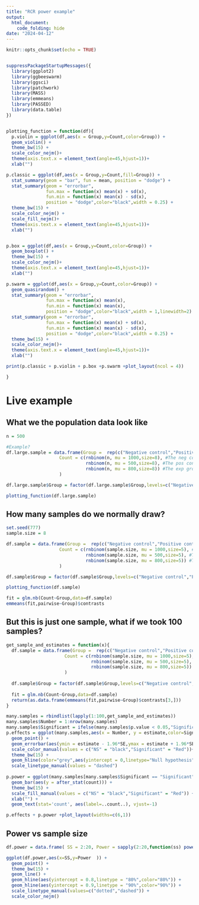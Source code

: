 ```yaml
---
title: "RCR power example"
output: 
  html_document:
    code_folding: hide
date: "2024-04-12"
---
```


```r
knitr::opts_chunk$set(echo = TRUE)


suppressPackageStartupMessages({
  library(ggplot2)
  library(ggbeeswarm)
  library(ggsci)
  library(patchwork)
  library(MASS)
  library(emmeans)
  library(PASSED)
  library(data.table)
})


plotting_function = function(df){
  p.violin = ggplot(df,aes(x = Group,y=Count,color=Group)) + 
  geom_violin() +
  theme_bw(15) +
  scale_color_nejm()+
  theme(axis.text.x = element_text(angle=45,hjust=1))+
  xlab("")

p.classic = ggplot(df,aes(x = Group,y=Count,fill=Group)) + 
  stat_summary(geom = "bar", fun = mean, position = "dodge") +
  stat_summary(geom = "errorbar", 
               fun.max = function(x) mean(x) + sd(x),
               fun.min = function(x) mean(x) - sd(x),
               position = "dodge",color="black",width = 0.25) +
  theme_bw(15) +
  scale_color_nejm() +
  scale_fill_nejm()+
  theme(axis.text.x = element_text(angle=45,hjust=1))+
  xlab("")


p.box = ggplot(df,aes(x = Group,y=Count,color=Group)) + 
  geom_boxplot() + 
  theme_bw(15) +
  scale_color_nejm()+
  theme(axis.text.x = element_text(angle=45,hjust=1))+
  xlab("")

p.swarm = ggplot(df,aes(x = Group,y=Count,color=Group)) + 
  geom_quasirandom() + 
  stat_summary(geom = "errorbar", 
               fun.max = function(x) mean(x),
               fun.min = function(x) mean(x),
               position = "dodge",color="black",width = 1,linewidth=2) +
  stat_summary(geom = "errorbar", 
               fun.max = function(x) mean(x) + sd(x),
               fun.min = function(x) mean(x) - sd(x),
               position = "dodge",color="black",width = 0.25) +
  theme_bw(15) +
  scale_color_nejm()+
  theme(axis.text.x = element_text(angle=45,hjust=1))+
  xlab("")

print(p.classic + p.violin + p.box +p.swarm +plot_layout(ncol = 4))

}

```

# Live example {.tabset}
## What we the population data look like

```r
n = 500

#Example?
df.large.sample = data.frame(Group =  rep(c("Negative control","Positive control","Experimental group"),each=n),
                    Count = c(rnbinom(n, mu = 1000,size=8), #The neg contorl should have
                              rnbinom(n, mu = 500,size=8), #The pos contorl should have
                              rnbinom(n, mu = 800,size=8)) #The exp group should have
                    )

df.large.sample$Group = factor(df.large.sample$Group,levels=c("Negative control","Positive control","Experimental group"))

plotting_function(df.large.sample)

```


## How many samples do we normally draw?

```r

set.seed(777)
sample.size = 8

df.sample = data.frame(Group =  rep(c("Negative control","Positive control","Experimental group"),each=sample.size),
                    Count = c(rnbinom(sample.size, mu = 1000,size=5), #The neg control should have
                              rnbinom(sample.size, mu = 500,size=5), #The pos control should have
                              rnbinom(sample.size, mu = 800,size=5)) #The exp group should have
                    )

df.sample$Group = factor(df.sample$Group,levels=c("Negative control","Positive control","Experimental group"))

plotting_function(df.sample)

fit = glm.nb(Count~Group,data=df.sample)
emmeans(fit,pairwise~Group)$contrasts

```


## But this is just one sample, what if we took 100 samples?


```r


get_sample_and_estimates = function(x){
  df.sample = data.frame(Group =  rep(c("Negative control","Positive control","Experimental group"),each=sample.size),
                      Count = c(rnbinom(sample.size, mu = 1000,size=5), #The neg contorl should have
                                rnbinom(sample.size, mu = 500,size=5), #The pos contorl should have
                                rnbinom(sample.size, mu = 800,size=5)) #The exp group should have
                      )
  
  df.sample$Group = factor(df.sample$Group,levels=c("Negative control","Positive control","Experimental group"))
  
  fit = glm.nb(Count~Group,data=df.sample)
  return(as.data.frame(emmeans(fit,pairwise~Group)$contrasts[3,]))
}

many.samples = rbindlist(lapply(1:100,get_sample_and_estimates))
many.samples$Number = 1:nrow(many.samples)
many.samples$Significant = ifelse(many.samples$p.value < 0.05,"Significant","NS")
p.effects = ggplot(many.samples,aes(x = Number, y = estimate,color=Significant)) + 
  geom_point() + 
  geom_errorbar(aes(ymin = estimate - 1.96*SE,ymax = estimate + 1.96*SE))+
  scale_color_manual(values = c("NS" = "black","Significant" = "Red"))+
  theme_bw(15) + 
  geom_hline(color="grey",aes(yintercept = 0,linetype="Null hypothesis"),linewidth=2)+
  scale_linetype_manual(values = "dashed")
  
p.power = ggplot(many.samples[many.samples$Significant == "Significant",],aes(x =  Significant,fill=Significant)) + 
  geom_bar(aes(y = after_stat(count))) +
  theme_bw(15) +
  scale_fill_manual(values = c("NS" = "black","Significant" = "Red")) +
  xlab("") +
  geom_text(stat='count', aes(label=..count..), vjust=-1)

p.effects + p.power +plot_layout(widths=c(6,1))

```


## Power vs sample size


```r


df.power = data.frame( SS = 2:20, Power = sapply(2:20,function(ss) power_NegativeBinomial(n1 = ss, power = NULL,sig.level = 0.05, mu1 = 500, mu2=800, theta= 8 )$power))

ggplot(df.power,aes(x=SS,y=Power  )) + 
  geom_point() + 
  theme_bw(15) +
  geom_line() +
  geom_hline(aes(yintercept = 0.8,linetype = "80%",color="80%")) +
  geom_hline(aes(yintercept = 0.9,linetype = "90%",color="90%")) +
  scale_linetype_manual(values=c("dotted","dashed")) + 
  scale_color_nejm()

```






